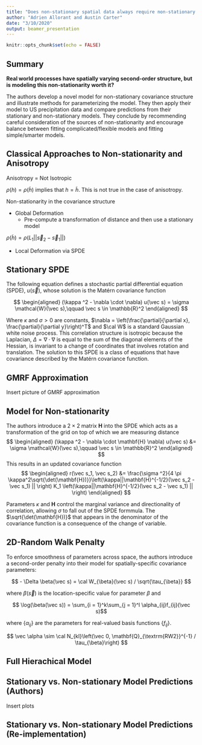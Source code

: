 ```yaml
---
title: "Does non-stationary spatial data always require non-stationary random fields?"
author: "Adrien Allorant and Austin Carter"
date: "3/10/2020"
output: beamer_presentation
---
```


```r
knitr::opts_chunk$set(echo = FALSE)
```

## Summary

**Real world processes have spatially varying second-order structure, but is modeling this non-stationarity worth it?**

The authors develop a novel model for non-stationary covariance structure and illustrate methods for parameterizing the model. They then apply their model to US precipitation data and compare predictions from their stationary and non-stationary models. They conclude by recommending careful consideration of the sources of non-stationarity and encourage balance between fitting complicated/flexible models and fitting simple/smarter models.

## Classical Approaches to Non-stationarity and Anisotropy

Anisotropy = Not Isotropic

$\rho(h) = \rho(\tilde h)$ implies that $h = \tilde h$. This is not true in the case of anisotropy.

Non-stationarity in the covariance structure

* Global Deformation 
    - Pre-compute a transformation of distance and then use a stationary model

$\rho(\tilde h) = \rho(L_1||\vec s_2 - \vec s_1||)$

* Local Deformation via SPDE


## Stationary SPDE

The following equation defines a stochastic partial differential equation (SPDE), $u(\vec s)$, whose solution is the Matérn covariance function

$$
\begin{aligned}
(\kappa ^2 - \nabla \cdot \nabla) u(\vec s) = \sigma \mathcal{W}(\vec s),\qquad \vec s \in \mathbb{R}^2
\end{aligned}
$$

Where $\kappa$ and $\sigma > 0$ are constants, $\nabla = \left(\frac{\partial}{\partial x}, \frac{\partial}{\partial y}\right)^T$ and $\cal W$ is a standard Gaussian white noise process. This correlation structure is isotropic because the Laplacian, $\Delta = \nabla \cdot \nabla$ is equal to the sum of the diagonal elements of the Hessian, is invariant to a change of coordinates that involves rotation and translation. The solution to this SPDE is a class of equations that have covariance described by the Matérn covariance function.

## GMRF Approximation

Insert picture of GMRF approximation

## Model for Non-stationarity

The authors introduce a $2 \times 2$ matrix $\mathbf{H}$ into the SPDE which acts as a transformation of the grid on top of which we are measuring distance
$$
\begin{aligned}
(\kappa ^2 - \nabla \cdot \mathbf{H} \nabla) u(\vec s) &= \sigma \mathcal{W}(\vec s),\qquad \vec s \in \mathbb{R}^2 
\end{aligned}
$$
This results in an updated covariance function
$$
\begin{aligned}
r(\vec s_1, \vec s_2) &= \frac{\sigma ^2}{4 \pi \kappa^2\sqrt{\det(\mathbf{H})}}\left(\kappa||\mathbf{H}^{-1/2}(\vec s_2 - \vec s_1) || \right) K_1 \left(\kappa||\mathbf{H}^{-1/2}(\vec s_2 - \vec s_1) || \right) 
\end{aligned}
$$

Parameters $\kappa$ and $\mathbf{H}$ control the marginal variance and directionality of correlation, allowing $\sigma$ to fall out of the SPDE formmula. The $\sqrt{\det(\mathbf{H})}$ that appears in the denominator of the covariance function is a consequence of the change of variable.


## 2D-Random Walk Penalty

To enforce smoothness of parameters across space, the authors introduce a second-order penalty into their model for spatially-specific covariance parameters:

$$ - \Delta \beta(\vec s) = \cal W_{\beta}(\vec s) / \sqrt{\tau_{\beta}} $$

where $\beta(\vec s)$ is the location-specific value for parameter $\beta$ and

$$ \log(\beta(\vec s)) = \sum_{i = 1}^k\sum_{j = 1}^l \alpha_{ij}f_{ij}(\vec s)$$

where $\{\alpha_{ij}\}$ are the parameters for real-valued basis functions $\{f_{ij}\}$.

$$ \vec \alpha \sim \cal N_{kl}\left(\vec 0, \mathbf{Q}_{\textrm{RW2}}^{-1} / \tau_{\beta}\right) $$

## Full Hierachical Model


## Stationary vs. Non-stationary Model Predictions (Authors)

Insert plots

## Stationary vs. Non-stationary Model Predictions (Re-implementation)
